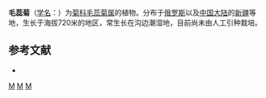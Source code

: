{{Speciesbox
| genus = Pilostemon
| species = filifolia
| authority = (C. Winkl.) Iljin
}}

'''毛蕊菊'''（[[学名|学名]]：{{lang|la|''Pilostemon filifolia''}}）为[[菊科|菊科]][[毛蕊菊属|毛蕊菊属]]的植物。分布于[[俄罗斯|俄罗斯]]以及[[中国大陆|中国大陆]]的[[新疆|新疆]]等地，生长于海拔720米的地区，常生长在沟边潮湿地，目前尚未由人工引种栽培。

== 参考文献 ==
<div class="references-small">
* {{cite web| url =http://www.bioinfo.cn/db05/KmzwSpecies.php?action=view&id=5166| title =毛蕊菊| work =《中国高等植物数据库全库》| publisher =中国科学院微生物研究所| author =昆明植物研究所| accessdate =2009-02-25| deadurl =yes| archiveurl =https://web.archive.org/web/20160305001026/http://www.bioinfo.cn/db05/KmzwSpecies.php?action=view&id=5166| archivedate =2016-03-05}}
</div>
{{Taxonbar|from=Q11128369}}

[[Category:毛蕊菊属|M]]
[[Category:新疆植物|M]]
[[Category:俄羅斯植物|M]]


{{植物小作品}}